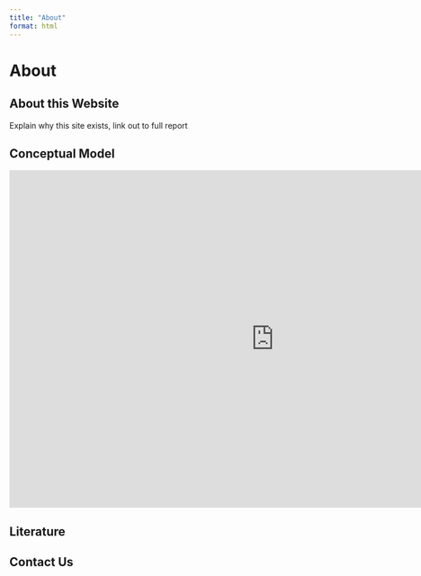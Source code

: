 ```yaml
---
title: "About"
format: html
---
```



# About

## About this Website


Explain why this site exists, link out to full report



## Conceptual Model

```{=html}
    <iframe src="https://embed.kumu.io/e601ebcaeaa52f7396f77d01095ef3e7" width="940" height="600" frameborder="0"></iframe>
```



## Literature

## Contact Us


